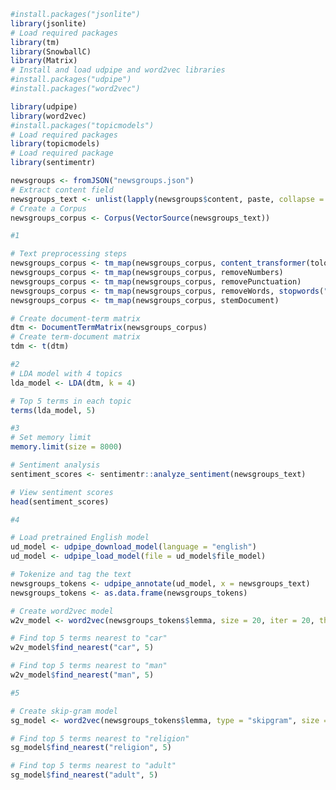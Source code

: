 ```{r}
#install.packages("jsonlite")
library(jsonlite)
# Load required packages
library(tm)
library(SnowballC)
library(Matrix)
# Install and load udpipe and word2vec libraries
#install.packages("udpipe")
#install.packages("word2vec")

library(udpipe)
library(word2vec)
#install.packages("topicmodels")
# Load required packages
library(topicmodels)
# Load required package
library(sentimentr)
```
```{r}
newsgroups <- fromJSON("newsgroups.json")
# Extract content field
newsgroups_text <- unlist(lapply(newsgroups$content, paste, collapse = " "))
# Create a Corpus
newsgroups_corpus <- Corpus(VectorSource(newsgroups_text))
```


```{r}
#1 

# Text preprocessing steps
newsgroups_corpus <- tm_map(newsgroups_corpus, content_transformer(tolower))
newsgroups_corpus <- tm_map(newsgroups_corpus, removeNumbers)
newsgroups_corpus <- tm_map(newsgroups_corpus, removePunctuation)
newsgroups_corpus <- tm_map(newsgroups_corpus, removeWords, stopwords("english"))
newsgroups_corpus <- tm_map(newsgroups_corpus, stemDocument)

# Create document-term matrix
dtm <- DocumentTermMatrix(newsgroups_corpus)
# Create term-document matrix
tdm <- t(dtm)

```

```{r}
#2
# LDA model with 4 topics
lda_model <- LDA(dtm, k = 4)

# Top 5 terms in each topic
terms(lda_model, 5)

```
```{r}
#3
# Set memory limit
memory.limit(size = 8000)

# Sentiment analysis
sentiment_scores <- sentimentr::analyze_sentiment(newsgroups_text)

# View sentiment scores
head(sentiment_scores)

```

```{r}
#4

# Load pretrained English model
ud_model <- udpipe_download_model(language = "english")
ud_model <- udpipe_load_model(file = ud_model$file_model)

# Tokenize and tag the text
newsgroups_tokens <- udpipe_annotate(ud_model, x = newsgroups_text)
newsgroups_tokens <- as.data.frame(newsgroups_tokens)

# Create word2vec model
w2v_model <- word2vec(newsgroups_tokens$lemma, size = 20, iter = 20, threads = 4)

# Find top 5 terms nearest to "car"
w2v_model$find_nearest("car", 5)

# Find top 5 terms nearest to "man"
w2v_model$find_nearest("man", 5)

```



```{r}
#5

# Create skip-gram model
sg_model <- word2vec(newsgroups_tokens$lemma, type = "skipgram", size = 20, iter = 20, threads = 4)

# Find top 5 terms nearest to "religion"
sg_model$find_nearest("religion", 5)

# Find top 5 terms nearest to "adult"
sg_model$find_nearest("adult", 5)
```

